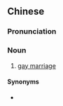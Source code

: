 ==Chinese==
{{zh-forms|type=22|homosexual}}

===Pronunciation===
{{zh-pron
|m=tóngzhì hūnyīn
|c=tung4 zi3 fan1 jan1
|cat=n
}}

===Noun===
{{zh-noun}}

# [[gay marriage]]

====Synonyms====
* {{zh-l|同性婚姻}}